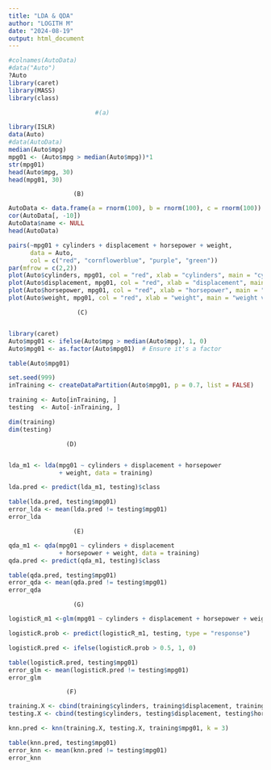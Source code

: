 ---
title: "LDA & QDA"
author: "LOGITH M"
date: "2024-08-19"
output: html_document
---





```{r}
#colnames(AutoData)
#data("Auto")
?Auto
library(caret)
library(MASS)
library(class)
```



```{r}
                        #(a)

library(ISLR)
data(Auto)
#data(AutoData)
median(Auto$mpg)
mpg01 <- (Auto$mpg > median(Auto$mpg))*1
str(mpg01)
head(Auto$mpg, 30)
head(mpg01, 30)
```  



                      (B)
```{r}

AutoData <- data.frame(a = rnorm(100), b = rnorm(100), c = rnorm(100))
cor(AutoData[, -10])
AutoData$name <- NULL
head(AutoData)

pairs(~mpg01 + cylinders + displacement + horsepower + weight, 
      data = Auto, 
      col = c("red", "cornflowerblue", "purple", "green"))
par(mfrow = c(2,2))
plot(Auto$cylinders, mpg01, col = "red", xlab = "cylinders", main = "cylinders vs. mpg01")
plot(Auto$displacement, mpg01, col = "red", xlab = "displacement", main = "displacement vs. mpg01")
plot(Auto$horsepower, mpg01, col = "red", xlab = "horsepower", main = "horsepower vs. mpg01")
plot(Auto$weight, mpg01, col = "red", xlab = "weight", main = "weight vs. mpg01")


```
                 
                 
                 
                 
                       (C)
                       
```{r}
library(caret)
Auto$mpg01 <- ifelse(Auto$mpg > median(Auto$mpg), 1, 0)
Auto$mpg01 <- as.factor(Auto$mpg01)  # Ensure it's a factor

table(Auto$mpg01)

set.seed(999)
inTraining <- createDataPartition(Auto$mpg01, p = 0.7, list = FALSE)

training <- Auto[inTraining, ]
testing  <- Auto[-inTraining, ]

dim(training)
dim(testing)
```




                    (D)
                    
```{r}
lda_m1 <- lda(mpg01 ~ cylinders + displacement + horsepower
              + weight, data = training)

lda.pred <- predict(lda_m1, testing)$class

table(lda.pred, testing$mpg01)
error_lda <- mean(lda.pred != testing$mpg01)
error_lda
```
                    
                    
             
                      (E)
```{r}
qda_m1 <- qda(mpg01 ~ cylinders + displacement
              + horsepower + weight, data = training)
qda.pred <- predict(qda_m1, testing)$class

table(qda.pred, testing$mpg01)
error_qda <- mean(qda.pred != testing$mpg01)
error_qda
```
              
                      (G)
```{r}
logisticR_m1 <-glm(mpg01 ~ cylinders + displacement + horsepower + weight, data = training, family = binomial)

logisticR.prob <- predict(logisticR_m1, testing, type = "response")

logisticR.pred <- ifelse(logisticR.prob > 0.5, 1, 0)

table(logisticR.pred, testing$mpg01)
error_glm <- mean(logisticR.pred != testing$mpg01)
error_glm
```
                  
                  
                  
   
   
   
   
                  
                    (F)       
```{r}
training.X <- cbind(training$cylinders, training$displacement, training$horsepower, training$weight)
testing.X <- cbind(testing$cylinders, testing$displacement, testing$horsepower, testing$weight)

knn.pred <- knn(training.X, testing.X, training$mpg01, k = 3)

table(knn.pred, testing$mpg01)
error_knn <- mean(knn.pred != testing$mpg01)
error_knn
```
                    
                    
                       

